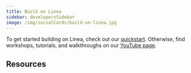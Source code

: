 ```yaml
---
title: Build on Linea
sidebar: developersSidebar
image: /img/socialCards/build-on-linea.jpg
---
```


To get started building on Linea, check out our [quickstart](./quickstart/index.mdx). Otherwise, find workshops, tutorials, and walkthroughs on our [YouTube page](https://www.youtube.com/channel/UCVOIfxxbSHfCbX6-qHsowqQ).

## Resources


<DocCardList />
